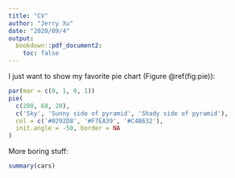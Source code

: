 ---
title: "CV"
author: "Jerry Xu"
date: "2020/09/4"
output:
  bookdown::pdf_document2:
    toc: false
---

I just want to show my favorite pie chart (Figure \@ref(fig:pie)):

```{r pie, fig.cap='A fancy pie chart.', tidy=FALSE, out.width='80%', fig.align='center', fig.pos='h'}
par(mar = c(0, 1, 0, 1))
pie(
  c(280, 60, 20),
  c('Sky', 'Sunny side of pyramid', 'Shady side of pyramid'),
  col = c('#0292D8', '#F7EA39', '#C4B632'),
  init.angle = -50, border = NA
)
```

More boring stuff:

```{r}
summary(cars)
```
